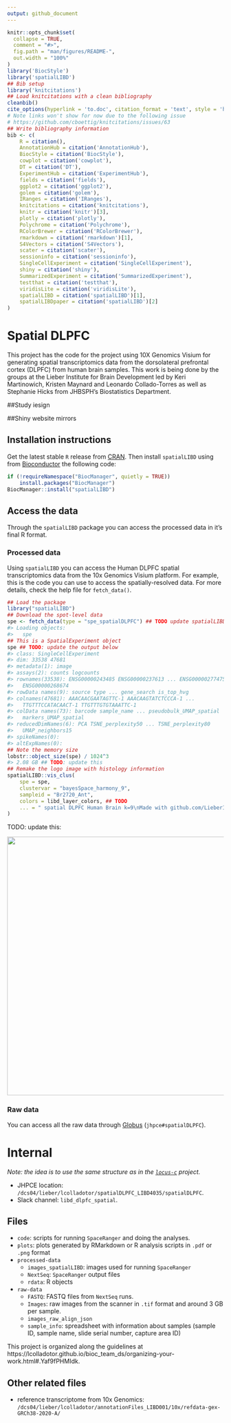 ```yaml
---
output: github_document
---
```


<!-- README.md is generated from README.Rmd. Please edit that file -->

```r
knitr::opts_chunk$set(
  collapse = TRUE,
  comment = "#>",
  fig.path = "man/figures/README-",
  out.width = "100%"
)
library('BiocStyle')
library('spatialLIBD')
## Bib setup
library('knitcitations')
## Load knitcitations with a clean bibliography
cleanbib()
cite_options(hyperlink = 'to.doc', citation_format = 'text', style = 'html')
# Note links won't show for now due to the following issue
# https://github.com/cboettig/knitcitations/issues/63
## Write bibliography information
bib <- c(
    R = citation(),
    AnnotationHub = citation('AnnotationHub'),
    BiocStyle = citation('BiocStyle'),
    cowplot = citation('cowplot'),
    DT = citation('DT'),
    ExperimentHub = citation('ExperimentHub'),
    fields = citation('fields'),
    ggplot2 = citation('ggplot2'),
    golem = citation('golem'),
    IRanges = citation('IRanges'),
    knitcitations = citation('knitcitations'),
    knitr = citation('knitr')[3],
    plotly = citation('plotly'),
    Polychrome = citation('Polychrome'),
    RColorBrewer = citation('RColorBrewer'),
    rmarkdown = citation('rmarkdown')[1],
    S4Vectors = citation('S4Vectors'),
    scater = citation('scater'),
    sessioninfo = citation('sessioninfo'),
    SingleCellExperiment = citation('SingleCellExperiment'),
    shiny = citation('shiny'),
    SummarizedExperiment = citation('SummarizedExperiment'),
    testthat = citation('testthat'),
    viridisLite = citation('viridisLite'),
    spatialLIBD = citation('spatialLIBD')[1],
    spatialLIBDpaper = citation('spatialLIBD')[2]
)
```

# Spatial DLPFC

This project has the code for the project using 10X Genomics Visium for generating spatial transcriptomics data from the dorsolateral prefrontal cortex (DLPFC) from human brain samples. This work is being done by the groups at the Lieber Institute for Brain Development led by Keri Martinowich, Kristen Maynard and Leonardo Collado-Torres as well as Stephanie Hicks from JHBSPH's Biostatistics Department.

##Study iesign

##Shiny website mirrors

## Installation instructions

Get the latest stable `R` release from
[CRAN](http://cran.r-project.org/). Then install `spatialLIBD` using
from [Bioconductor](http://bioconductor.org/) the following code:

```r
if (!requireNamespace("BiocManager", quietly = TRUE))
    install.packages("BiocManager")
BiocManager::install("spatialLIBD")
```

## Access the data

Through the `spatialLIBD` package you can access the processed data in
it’s final R format.

### Processed data

Using `spatialLIBD` you can access the Human DLPFC spatial
transcriptomics data from the 10x Genomics Visium platform. For example,
this is the code you can use to access the spatially-resolved data. For more
details, check the help file for `fetch_data()`.

```r
## Load the package
library("spatialLIBD")
## Download the spot-level data
spe <- fetch_data(type = "spe_spatialDLPFC") ## TODO update spatialLIBD
#> Loading objects:
#>   spe
## This is a SpatialExperiment object
spe ## TODO: update the output below
#> class: SingleCellExperiment 
#> dim: 33538 47681 
#> metadata(1): image
#> assays(2): counts logcounts
#> rownames(33538): ENSG00000243485 ENSG00000237613 ... ENSG00000277475
#>   ENSG00000268674
#> rowData names(9): source type ... gene_search is_top_hvg
#> colnames(47681): AAACAACGAATAGTTC-1 AAACAAGTATCTCCCA-1 ...
#>   TTGTTTCCATACAACT-1 TTGTTTGTGTAAATTC-1
#> colData names(73): barcode sample_name ... pseudobulk_UMAP_spatial
#>   markers_UMAP_spatial
#> reducedDimNames(6): PCA TSNE_perplexity50 ... TSNE_perplexity80
#>   UMAP_neighbors15
#> spikeNames(0):
#> altExpNames(0):
## Note the memory size
lobstr::object_size(spe) / 1024^3
#> 2.08 GB ## TODO: update this
## Remake the logo image with histology information
spatialLIBD::vis_clus(
    spe = spe,
    clustervar = "bayesSpace_harmony_9",
    sampleid = "Br2720_Ant",
    colors = libd_layer_colors, ## TODO
    ... = " spatial DLPFC Human Brain k=9\nMade with github.com/LieberInstitute/spatialLIBD"
)
```

TODO: update this:

<img src="http://research.libd.org/spatialLIBD/reference/figures/README-access_data-1.png" width="600px" align="center" />

### Raw data

You can access all the raw data through [Globus](http://research.libd.org/globus/) (`jhpce#spatialDLPFC`).


# Internal

_Note: the idea is to use the same structure as in the [`locus-c`](https://github.com/lmweber/locus-c) project._

* JHPCE location: `/dcs04/lieber/lcolladotor/spatialDLPFC_LIBD4035/spatialDLPFC`.
* Slack channel: `libd_dlpfc_spatial`.

## Files

- `code`: scripts for running `SpaceRanger` and doing the analyses.
- `plots`: plots generated by RMarkdown or R analysis scripts in `.pdf` or `.png` format
- `processed-data`
  * `images_spatialLIBD`: images used for running `SpaceRanger`
  * `NextSeq`: `SpaceRanger` output files
  * `rdata`: R objects
- `raw-data`
  * `FASTQ`: FASTQ files from `NextSeq` runs. 
  * `Images`: raw images from the scanner in `.tif` format and around 3 GB per sample.
  * `images_raw_align_json`
  * `sample_info`: spreadsheet with information about samples (sample ID, sample name, slide serial number, capture area ID)
  
This project is organized along the guidelines at https://lcolladotor.github.io/bioc_team_ds/organizing-your-work.html#.Yaf9fPHMIdk.

## Other related files

- reference transcriptome from 10x Genomics: `/dcs04/lieber/lcolladotor/annotationFiles_LIBD001/10x/refdata-gex-GRCh38-2020-A/`
